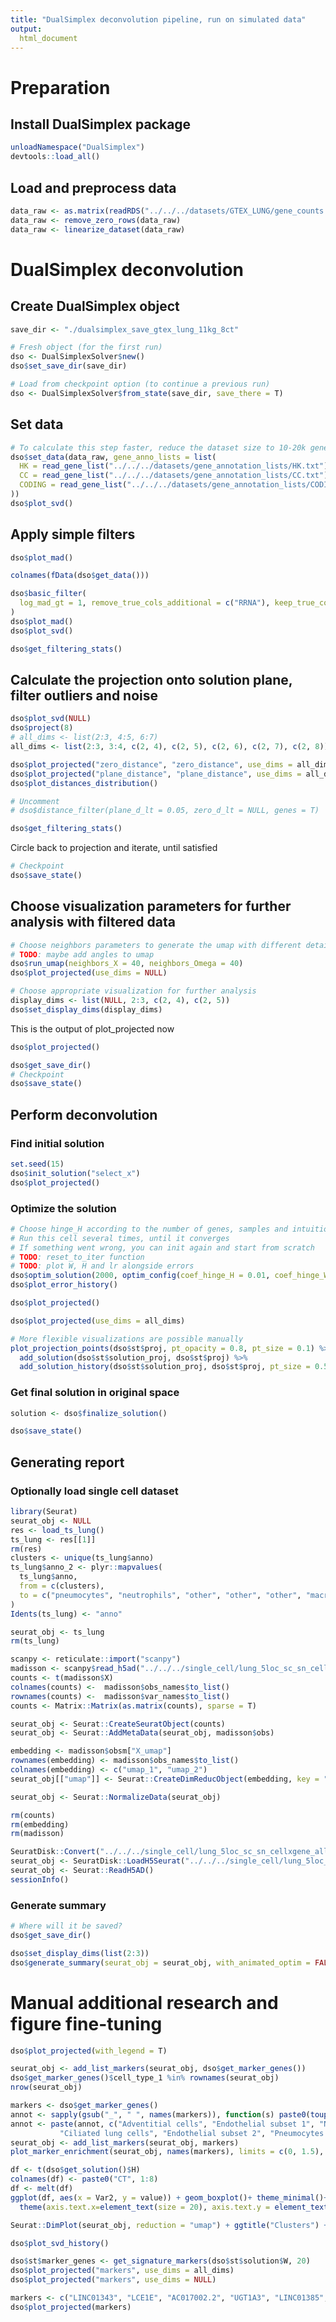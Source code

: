 ```yaml
---
title: "DualSimplex deconvolution pipeline, run on simulated data"
output:
  html_document
---
```



# Preparation
## Install DualSimplex package
```r
unloadNamespace("DualSimplex")
devtools::load_all()
```

## Load and preprocess data
```r
data_raw <- as.matrix(readRDS("../../../datasets/GTEX_LUNG/gene_counts.Rda"))
data_raw <- remove_zero_rows(data_raw)
data_raw <- linearize_dataset(data_raw)
```


# DualSimplex deconvolution

## Create DualSimplex object
```r
save_dir <- "./dualsimplex_save_gtex_lung_11kg_8ct"
```

```r
# Fresh object (for the first run)
dso <- DualSimplexSolver$new()
dso$set_save_dir(save_dir)
```

```r
# Load from checkpoint option (to continue a previous run)
dso <- DualSimplexSolver$from_state(save_dir, save_there = T)
```

## Set data
```r
# To calculate this step faster, reduce the dataset size to 10-20k genes
dso$set_data(data_raw, gene_anno_lists = list(
  HK = read_gene_list("../../../datasets/gene_annotation_lists/HK.txt"),
  CC = read_gene_list("../../../datasets/gene_annotation_lists/CC.txt"),
  CODING = read_gene_list("../../../datasets/gene_annotation_lists/CODING_ENSEMBL.txt")
))
dso$plot_svd()
```


## Apply simple filters
```r
dso$plot_mad()
```

```r
colnames(fData(dso$get_data()))
```

```r
dso$basic_filter(
  log_mad_gt = 1, remove_true_cols_additional = c("RRNA"), keep_true_cols = c("CODING")
)
dso$plot_mad()
dso$plot_svd()
```

```r
dso$get_filtering_stats()
```

## Calculate the projection onto solution plane, filter outliers and noise
```r
dso$plot_svd(NULL)
dso$project(8)
# all_dims <- list(2:3, 4:5, 6:7)
all_dims <- list(2:3, 3:4, c(2, 4), c(2, 5), c(2, 6), c(2, 7), c(2, 8))
```

```r
dso$plot_projected("zero_distance", "zero_distance", use_dims = all_dims)
dso$plot_projected("plane_distance", "plane_distance", use_dims = all_dims)
dso$plot_distances_distribution()
```

```r
# Uncomment
# dso$distance_filter(plane_d_lt = 0.05, zero_d_lt = NULL, genes = T)
```

```r
dso$get_filtering_stats()
```

Circle back to projection and iterate, until satisfied

```r
# Checkpoint
dso$save_state()
```


## Choose visualization parameters for further analysis with filtered data
```r
# Choose neighbors parameters to generate the umap with different detail level
# TODO: maybe add angles to umap
dso$run_umap(neighbors_X = 40, neighbors_Omega = 40)
dso$plot_projected(use_dims = NULL)
```

```r
# Choose appropriate visualization for further analysis
display_dims <- list(NULL, 2:3, c(2, 4), c(2, 5))
dso$set_display_dims(display_dims)
```

This is the output of plot_projected now
```r
dso$plot_projected()
```


```r
dso$get_save_dir()
# Checkpoint
dso$save_state()
```



## Perform deconvolution

### Find initial solution
```r
set.seed(15)
dso$init_solution("select_x")
dso$plot_projected()
```



### Optimize the solution
```r
# Choose hinge_H according to the number of genes, samples and intuition
# Run this cell several times, until it converges
# If something went wrong, you can init again and start from scratch
# TODO: reset_to_iter function
# TODO: plot W, H and lr alongside errors
dso$optim_solution(2000, optim_config(coef_hinge_H = 0.01, coef_hinge_W = 0.1))
dso$plot_error_history()
```

```r
dso$plot_projected()
```

```r
dso$plot_projected(use_dims = all_dims)
```

```r
# More flexible visualizations are possible manually
plot_projection_points(dso$st$proj, pt_opacity = 0.8, pt_size = 0.1) %>%
  add_solution(dso$st$solution_proj, dso$st$proj) %>%
  add_solution_history(dso$st$solution_proj, dso$st$proj, pt_size = 0.5, pt_opacity = 1, step = 20, colored = T)
```



### Get final solution in original space
```r
solution <- dso$finalize_solution()
```

```r
dso$save_state()
```


## Generating report

### Optionally load single cell dataset
```r
library(Seurat)
seurat_obj <- NULL
res <- load_ts_lung()
ts_lung <- res[[1]]
rm(res)
clusters <- unique(ts_lung$anno)
ts_lung$anno_2 <- plyr::mapvalues(
  ts_lung$anno,
  from = c(clusters),
  to = c("pneumocytes", "neutrophils", "other", "other", "other", "macrophages", "other", "other", "monocytes", "ciliated")
)
Idents(ts_lung) <- "anno"

seurat_obj <- ts_lung
rm(ts_lung)
```

```r
scanpy <- reticulate::import("scanpy")
madisson <- scanpy$read_h5ad("../../../single_cell/lung_5loc_sc_sn_cellxgene_allgenes_05122022.h5ad")
counts <- t(madisson$X)
colnames(counts) <-  madisson$obs_names$to_list()
rownames(counts) <-  madisson$var_names$to_list()
counts <- Matrix::Matrix(as.matrix(counts), sparse = T)

seurat_obj <- Seurat::CreateSeuratObject(counts)
seurat_obj <- Seurat::AddMetaData(seurat_obj, madisson$obs)

embedding <- madisson$obsm["X_umap"]
rownames(embedding) <- madisson$obs_names$to_list()
colnames(embedding) <- c("umap_1", "umap_2")
seurat_obj[["umap"]] <- Seurat::CreateDimReducObject(embedding, key = "umap_")

seurat_obj <- Seurat::NormalizeData(seurat_obj)

rm(counts)
rm(embedding)
rm(madisson)

SeuratDisk::Convert("../../../single_cell/lung_5loc_sc_sn_cellxgene_allgenes_05122022.h5ad", "h5seurat")
seurat_obj <- SeuratDisk::LoadH5Seurat("../../../single_cell/lung_5loc_sc_sn_cellxgene_allgenes_05122022.h5seurat")
seurat_obj <- Seurat::ReadH5AD()
sessionInfo()
```

### Generate summary
```r
# Where will it be saved?
dso$get_save_dir()
```

```r
dso$set_display_dims(list(2:3))
dso$generate_summary(seurat_obj = seurat_obj, with_animated_optim = FALSE)
```


# Manual additional research and figure fine-tuning
```r
dso$plot_projected(with_legend = T)
```
```r
seurat_obj <- add_list_markers(seurat_obj, dso$get_marker_genes())
dso$get_marker_genes()$cell_type_1 %in% rownames(seurat_obj)
nrow(seurat_obj)
```




```r
markers <- dso$get_marker_genes()
annot <- sapply(gsub("_", " ", names(markers)), function(s) paste0(toupper(substring(s, 1,1)), substring(s, 2)))
annot <- paste(annot, c("Adventitial cells", "Endothelial subset 1", "Neutrophils and monocytes", "Pneumocytes male subset",
           "Ciliated lung cells", "Endothelial subset 2", "Pneumocytes female subset", "Macrophages"), sep = "\n")
seurat_obj <- add_list_markers(seurat_obj, markers)
plot_marker_enrichment(seurat_obj, names(markers), limits = c(0, 1.5), ggadd = function(plt, i) plt + NoAxes() + NoLegend() + ggtitle(annot[[i]]))
```

```r
df <- t(dso$get_solution()$H)
colnames(df) <- paste0("CT", 1:8)
df <- melt(df)
ggplot(df, aes(x = Var2, y = value)) + geom_boxplot()+ theme_minimal()+ xlab(NULL) + ylab(NULL) + ylim(c(0, 1)) +
  theme(axis.text.x=element_text(size = 20), axis.text.y = element_text(size = 20))
```

```r
Seurat::DimPlot(seurat_obj, reduction = "umap") + ggtitle("Clusters") + scale_colour_manual(values = c(colors_m, "grey70", "grey50", "grey10")) + NoAxes() + ggtitle(NULL)
```

```r
dso$plot_svd_history()
```

```r
dso$st$marker_genes <- get_signature_markers(dso$st$solution$W, 20)
dso$plot_projected("markers", use_dims = all_dims)
dso$plot_projected("markers", use_dims = NULL)
```


```r
markers <- c("LINC01343", "LCE1E", "AC017002.2", "UGT1A3", "LINC01385", "H2BFWT", "OR13D1", "KIRREL3-AS3", "KRT75", "OTX2", "HRH3", "KRTAP19-1", "KRTAP19-3", "KRTAP7-1", "KRTAP10-2", "MMP10", "KRT14", "KRT31", "LCE1C", "KRT5", "KRT15", "S100A7", "KRT6C", "S100A2", "KRT6A", "MMP1", "KRT37", "MMP13", "KRT33A", "COL17A1", "KRT17", "DLK2", "C10orf99", "DSG3", "ANXA8", "FGF19", "AC133785.1")
dso$plot_projected(markers)
```
